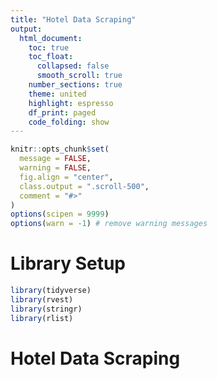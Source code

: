 ```yaml
---
title: "Hotel Data Scraping"
output: 
  html_document:
    toc: true
    toc_float: 
      collapsed: false
      smooth_scroll: true
    number_sections: true
    theme: united
    highlight: espresso
    df_print: paged
    code_folding: show
---
```


```r
knitr::opts_chunk$set(
  message = FALSE,
  warning = FALSE,
  fig.align = "center",
  class.output = ".scroll-500",
  comment = "#>"
)
options(scipen = 9999)
options(warn = -1) # remove warning messages
```

# __Library Setup__

```r
library(tidyverse)
library(rvest)
library(stringr)
library(rlist)
```

# __Hotel Data Scraping__




